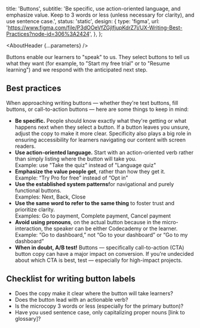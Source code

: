 

  title: 'Buttons',
  subtitle:
    'Be specific, use action-oriented language, and emphasize value. Keep to 3 words or less (unless necessary for clarity), and use sentence case.',
  status: 'static',
  design: {
    type: 'figma',
    url: 'https://www.figma.com/file/P3dOOeVfZGjIfjupKdrZ7j/UX-Writing-Best-Practices?node-id=306%3A2424',
  },
};

<Meta title="UX Writing/Component guidelines/Buttons" />

<AboutHeader {...parameters} />

Buttons enable our learners to "speak" to us. They select buttons to tell us what they want (for example, to "Start my free trial" or to "Resume learning") and we respond with the anticipated next step.

## Best practices

When approaching writing buttons — whether they're text buttons, fill buttons, or call-to-action buttons — here are some things to keep in mind:

- **Be specific.** People should know exactly what they're getting or what happens next when they select a button. If a button leaves you unsure, adjust the copy to make it more clear. Specificity also plays a big role in ensuring accessibility for learners navigating our content with screen readers.
- **Use action-oriented language.** Start with an action-oriented verb rather than simply listing where the button will take you.\
Example: use "Take the quiz" instead of "Language quiz"
- **Emphasize the value people get**, rather than how they get it.\
Example: “Try Pro for free” instead of “Opt in”
- **Use the established system patterns**for navigational and purely functional buttons.\
Examples: Next, Back, Close
- **Use the same word to refer to the same thing** to foster trust and prioritize clarity.\
Examples: Go to payment, Complete payment, Cancel payment
- **Avoid using pronouns**, on the actual button because in the micro-interaction, the speaker can be either Codecademy or the learner.\
Example: “Go to dashboard,” not “Go to your dashboard” or “Go to my dashboard”
- **When in doubt, A/B test!** Buttons — specifically call-to-action (CTA) button copy can have a major impact on conversion. If you're undecided about which CTA is best, test — especially for high-impact projects.


## Checklist for writing button labels

- Does the copy make it clear where the button will take learners?
- Does the button lead with an actionable verb?
- Is the microcopy 3 words or less (especially for the primary button)?
- Have you used sentence case, only capitalizing proper nouns [link to glossary]?
